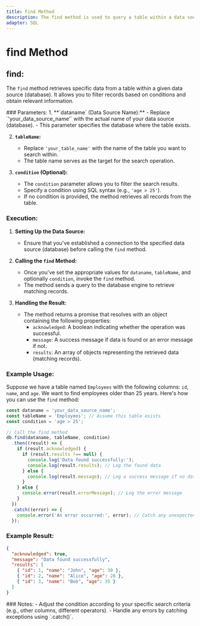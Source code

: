 ```yaml
---
title: Find Method
description: The find method is used to query a table within a data source (database) and retrieve matching records based on specified conditions.
adapter: SQL
---
```



# find Method

## find:
The `find` method retrieves specific data from a table within a given data source (database). It allows you to filter records based on conditions and obtain relevant information.

<Steps>
### Parameters:
1. **`dataname` (Data Source Name):**
   - Replace `'your_data_source_name'` with the actual name of your data source (database).
   - This parameter specifies the database where the table exists.

2. **`tableName`:**
   - Replace `'your_table_name'` with the name of the table you want to search within.
   - The table name serves as the target for the search operation.

3. **`condition` (Optional):**
   - The `condition` parameter allows you to filter the search results.
   - Specify a condition using SQL syntax (e.g., `'age > 25'`).
   - If no condition is provided, the method retrieves all records from the table.

### Execution:
1. **Setting Up the Data Source:**
   - Ensure that you've established a connection to the specified data source (database) before calling the `find` method.

2. **Calling the `find` Method:**
   - Once you've set the appropriate values for `dataname`, `tableName`, and optionally `condition`, invoke the `find` method.
   - The method sends a query to the database engine to retrieve matching records.

3. **Handling the Result:**
   - The method returns a promise that resolves with an object containing the following properties:
     - `acknowledged`: A boolean indicating whether the operation was successful.
     - `message`: A success message if data is found or an error message if not.
     - `results`: An array of objects representing the retrieved data (matching records).

### Example Usage:
Suppose we have a table named `Employees` with the following columns: `id`, `name`, and `age`. We want to find employees older than 25 years. Here's how you can use the `find` method:

```js /find/results/
const dataname = 'your_data_source_name';
const tableName = 'Employees'; // Assume this table exists
const condition = 'age > 25';

// Call the find method
db.find(dataname, tableName, condition)
  .then((result) => {
    if (result.acknowledged) {
      if (result.results !== null) {
        console.log('Data found successfully:');
        console.log(result.results); // Log the found data
      } else {
        console.log(result.message); // Log a success message if no data is found
      }
    } else {
      console.error(result.errorMessage); // Log the error message
    }
  })
  .catch((error) => {
    console.error('An error occurred:', error); // Catch any unexpected errors
  });
```

### Example Result:
```json
{
  "acknowledged": true,
  "message": "Data found successfully",
  "results": [
    { "id": 1, "name": "John", "age": 30 },
    { "id": 2, "name": "Alice", "age": 28 },
    { "id": 3, "name": "Bob", "age": 35 }
  ]
}
```
</Steps>
### Notes:
- Adjust the condition according to your specific search criteria (e.g., other columns, different operators).
- Handle any errors by catching exceptions using `.catch()`.
